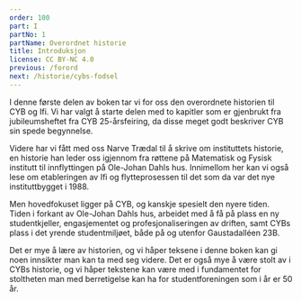 ```yaml
---
order: 100
part: I
partNo: 1
partName: Overordnet historie
title: Introduksjon
license: CC BY-NC 4.0
previous: /forord
next: /historie/cybs-fodsel
---
```


I denne første delen av boken tar vi for oss den overordnete historien til CYB og Ifi. Vi har valgt å starte delen med 
to kapitler som er gjenbrukt fra jubileumsheftet fra CYB 25-årsfeiring, da disse meget godt beskriver CYB sin spede 
begynnelse.

Videre har vi fått med oss Narve Trædal til å skrive om instituttets historie, en historie han leder oss igjennom fra 
røttene på Matematisk og Fysisk institutt til innflyttingen på Ole-Johan Dahls hus. Innimellom her kan vi også lese om 
etableringen av Ifi og flytteprosessen til det som da var det nye instituttbygget i 1988.

Men hovedfokuset ligger på CYB, og kanskje spesielt den nyere tiden. Tiden i forkant av Ole-Johan Dahls hus, arbeidet 
med å få på plass en ny studentkjeller, engasjementet og profesjonaliseringen av driften, samt CYBs plass i det yrende 
studentmiljøet, både på og utenfor Gaustadalléen 23B.

Det er mye å lære av historien, og vi håper teksene i denne boken kan gi noen innsikter man kan ta med seg videre. Det 
er også mye å være stolt av i CYBs historie, og vi håper tekstene kan være med i fundamentet for stoltheten man med 
berretigelse kan ha for studentforeningen som i år er 50 år.
